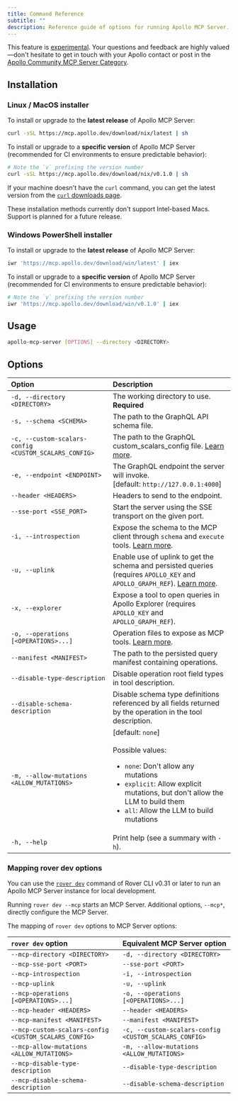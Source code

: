 ```yaml
---
title: Command Reference
subtitle: ""
description: Reference guide of options for running Apollo MCP Server.
---
```


<ExperimentalFeature>

This feature is [experimental](/graphos/resources/feature-launch-stages#experimental). Your questions and feedback are highly valued—don't hesitate to get in touch with your Apollo contact or post in the [Apollo Community MCP Server Category](https://community.apollographql.com/c/mcp-server/41).

</ExperimentalFeature>

## Installation

### Linux / MacOS installer

To install or upgrade to the **latest release** of Apollo MCP Server:

```sh showLineNumbers=false
curl -sSL https://mcp.apollo.dev/download/nix/latest | sh
```

To install or upgrade to a **specific version** of Apollo MCP Server (recommended for CI environments to ensure predictable behavior):

```bash
# Note the `v` prefixing the version number
curl -sSL https://mcp.apollo.dev/download/nix/v0.1.0 | sh
```

If your machine doesn't have the `curl` command, you can get the latest version from the [`curl` downloads page](https://curl.se/download.html).

<Note>

These installation methods currently don't support Intel-based Macs. Support is planned for a future release.

</Note>

### Windows PowerShell installer

To install or upgrade to the **latest release** of Apollo MCP Server:

```bash
iwr 'https://mcp.apollo.dev/download/win/latest' | iex
```

To install or upgrade to a **specific version** of Apollo MCP Server (recommended for CI environments to ensure predictable behavior):

```bash
# Note the `v` prefixing the version number
iwr 'https://mcp.apollo.dev/download/win/v0.1.0' | iex
```

## Usage

```sh showLineNumbers=false
apollo-mcp-server [OPTIONS] --directory <DIRECTORY>
```

## Options

| Option                                     | Description                                                                                                                                                                                                                               |
| :-------------------------------------------------- | :---------------------------------------------------------------------------------------------------------------------------------------------------------------------------------------------------------------------------------------- |
| `-d, --directory <DIRECTORY>`                       | The working directory to use. **Required**                                                                                                                                                                                                            |
| `-s, --schema <SCHEMA>`                             | The path to the GraphQL API schema file.                                                                                                                                                                                   |
| `-c, --custom-scalars-config <CUSTOM_SCALARS_CONFIG>` | The path to the GraphQL custom_scalars_config file. [Learn more](/apollo-mcp-server/guides/#custom-scalars).                                                                                                                                                                                   |
| `-e, --endpoint <ENDPOINT>`                         | The GraphQL endpoint the server will invoke.<br />[default: `http://127.0.0.1:4000`]                                                                                                                                                         |
| `--header <HEADERS>`                                | Headers to send to the endpoint.                                                                                                                                                                                                          |
| `--sse-port <SSE_PORT>`                             | Start the server using the SSE transport on the given port.                                                                                                                                                                               |
| `-i, --introspection`                               | Expose the schema to the MCP client through `schema` and `execute` tools. [Learn more](/apollo-mcp-server/guides/#from-schema-introspection).                                                                                                                                                                 |
| `-u, --uplink`                                      | Enable use of uplink to get the schema and persisted queries (requires `APOLLO_KEY` and `APOLLO_GRAPH_REF`). [Learn more](/apollo-mcp-server/guides/#from-graphos-managed-persisted-queries).                                                                                                                              |
| `-x, --explorer`                                    | Expose a tool to open queries in Apollo Explorer (requires `APOLLO_KEY` and `APOLLO_GRAPH_REF`).                                                                                                                                         |
| `-o, --operations [<OPERATIONS>...]`                | Operation files to expose as MCP tools. [Learn more](/apollo-mcp-server/guides/#from-operation-schema-files).                                                                                                                                                                                                  |
| `--manifest <MANIFEST>`                             | The path to the persisted query manifest containing operations.                                                                                                                                                                           |
| `--disable-type-description`                        | Disable operation root field types in tool description.                                                                                                                                                                           |
| `--disable-schema-description`                      | Disable schema type definitions referenced by all fields returned by the operation in the tool description.                                                                                                                                                                           |
| `-m, --allow-mutations <ALLOW_MUTATIONS>`           | [default: `none`]<br /><br />Possible values:<ul><li>`none`: Don't allow any mutations</li><li>`explicit`: Allow explicit mutations, but don't allow the LLM to build them</li><li>`all`: Allow the LLM to build mutations</li></ul> |
| `-h, --help`                                        | Print help (see a summary with `-h`).                                                                                                                                                                                                     |

### Mapping rover dev options

You can use the [`rover dev`](/rover/commands/dev) command of Rover CLI v0.31 or later to run an Apollo MCP Server instance for local development. 

Running `rover dev --mcp` starts an MCP Server. Additional options, `--mcp*`, directly configure the MCP Server. 

The mapping of `rover dev` options to MCP Server options: 

| `rover dev` option                                     | Equivalent MCP Server option                                                                                                                                                                                                                                |
| :-------------------------------------------------- | :---------------------------------------------------------------------------------------------------------------------------------------------------------------------------------------------------------------------------------------- |
| `--mcp-directory <DIRECTORY>` | `-d, --directory <DIRECTORY>` |
| `--mcp-sse-port <PORT>`  |  `--sse-port <PORT>` |
| `--mcp-introspection` | `-i, --introspection`  |
| `--mcp-uplink` |  `-u, --uplink` |
| `--mcp-operations [<OPERATIONS>...]` |  `-o, --operations [<OPERATIONS>...]` |
| `--mcp-header <HEADERS>` | `--header <HEADERS>`   |
| `--mcp-manifest <MANIFEST>` |  `--manifest <MANIFEST>`  |
| `--mcp-custom-scalars-config <CUSTOM_SCALARS_CONFIG>` | `-c, --custom-scalars-config <CUSTOM_SCALARS_CONFIG>` |
| `--mcp-allow-mutations <ALLOW_MUTATIONS>` | `-m, --allow-mutations <ALLOW_MUTATIONS>` |
| `--mcp-disable-type-description` | `--disable-type-description` |
| `--mcp-disable-schema-description` | `--disable-schema-description` |

